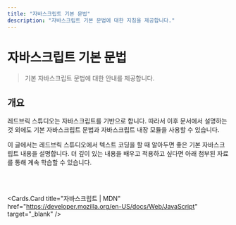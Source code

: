```yaml
---
title: "자바스크립트 기본 문법"
description: "자바스크립트 기본 문법에 대한 지침을 제공합니다."
---
```


# 자바스크립트 기본 문법

> 기본 자바스크립트 문법에 대한 안내를 제공합니다.

## 개요

레드브릭 스튜디오는 자바스크립트를 기반으로 합니다. 따라서 이후 문서에서 설명하는 것 외에도 기본 자바스크립트 문법과 자바스크립트 내장 모듈을 사용할 수 있습니다.

이 글에서는 레드브릭 스튜디오에서 텍스트 코딩을 할 때 알아두면 좋은 기본 자바스크립트 내용을 설명합니다. 더 깊이 있는 내용을 배우고 적용하고 싶다면 아래 첨부된 자료를 통해 계속 학습할 수 있습니다.

<br />
<Cards.Card
  title="자바스크립트 튜토리얼"
  href="https://www.w3schools.com/js/"
  target="_blank"
/>
<br />

<Cards.Card
  title="자바스크립트 | MDN"
  href="https://developer.mozilla.org/en-US/docs/Web/JavaScript"
  target="_blank"
/>
